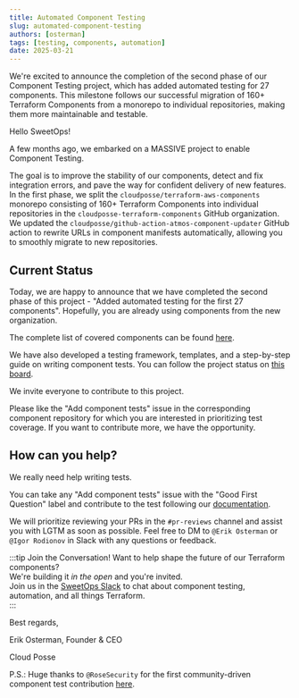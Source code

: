 ```yaml
---
title: Automated Component Testing
slug: automated-component-testing
authors: [osterman]
tags: [testing, components, automation]
date: 2025-03-21
---
```



<Intro>
We're excited to announce the completion of the second phase of our Component Testing project, which has added automated testing for 27 components. This milestone follows our successful migration of 160+ Terraform Components from a monorepo to individual repositories, making them more maintainable and testable.
</Intro>

Hello SweetOps!

A few months ago, we embarked on a MASSIVE project to enable Component Testing.

The goal is to improve the stability of our components, detect and fix integration errors, and pave the way for confident delivery of new features. In the first phase, we split the `cloudposse/terraform-aws-components` monorepo consisting of 160+ Terraform Components into individual repositories in the `cloudposse-terraform-components` GitHub organization. We updated the `cloudposse/github-action-atmos-component-updater` GitHub action to rewrite URLs in component manifests automatically, allowing you to smoothly migrate to new repositories.

## Current Status

Today, we are happy to announce that we have completed the second phase of this project - "Added automated testing for the first 27 components". Hopefully, you are already using components from the new organization. 

The complete list of covered components can be found [here](https://github.com/orgs/cloudposse-terraform-components/projects/1/views/3).

We have also developed a testing framework, templates, and a step-by-step guide on writing component tests. You can follow the project status on [this board](https://github.com/orgs/cloudposse-terraform-components/projects/1/views/1).

We invite everyone to contribute to this project.

Please like the "Add component tests" issue in the corresponding component repository for which you are interested in prioritizing test coverage. If you want to contribute more, we have the opportunity.

## How can you help?

We really need help writing tests.

You can take any "Add component tests" issue with the "Good First Question" label and contribute to the test following our [documentation](https://docs.cloudposse.com/community/contribute/component-testing/).

We will prioritize reviewing your PRs in the `#pr-reviews` channel and assist you with LGTM as soon as possible. Feel free to DM to `@Erik Osterman` or `@Igor Rodionov` in Slack with any questions or feedback. 

:::tip Join the Conversation!
Want to help shape the future of our Terraform components?  
We're building it *in the open* and you're invited.  
Join us in the [SweetOps Slack](https://cloudposse.com/slack) to chat about component testing, automation, and all things Terraform.  
::: 

Best regards,

Erik Osterman, Founder & CEO

Cloud Posse

P.S.: Huge thanks to `@RoseSecurity` for the first community-driven component test contribution [here](https://github.com/cloudposse-terraform-components/aws-vpc/pull/25).